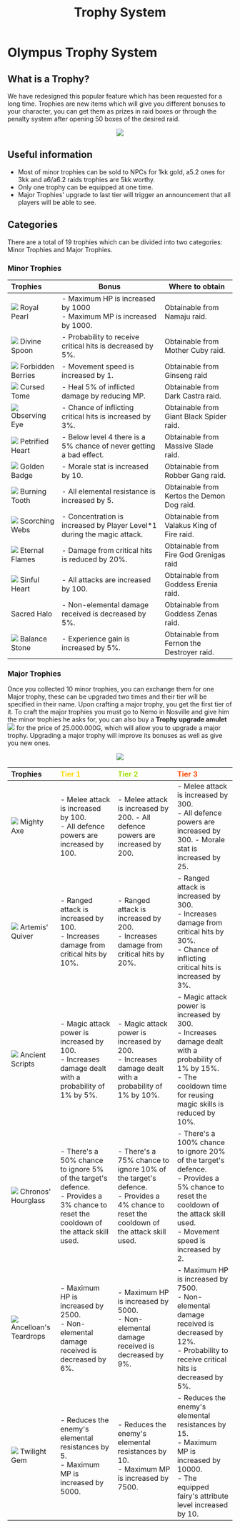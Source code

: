 ﻿---
id: trophy-system
slug: trophy-system
title: Trophy System 
hide_title: true
---

# Olympus Trophy System


## What is a Trophy?
We have redesigned this popular feature which has been requested for a long time. Trophies are new items which will give you different bonuses to your character, you can get them as prizes in raid boxes or through the penalty system after opening 50 boxes of the desired raid. 

<center><img src="https://imageshack.com/i/pmwgbU2Jp"/></center>

##  Useful information
- Most of minor trophies can be sold to NPCs for 1kk gold, a5.2 ones for 3kk and a6/a6.2 raids trophies are 5kk worthy.
- Only one trophy can be equipped at one time.
- Major Trophies' upgrade to last tier will trigger an announcement that all players will be able to see.
##  Categories
There are a total of 19 trophies which can be divided into two categories: Minor Trophies and Major Trophies.

### Minor Trophies

 Trophies  | Bonus  |  Where to obtain 
:------------------------| ---  | ---  | 
| ![](https://imageshack.com/i/pnH4F5yyp) Royal Pearl | <BCard>- Maximum HP is increased by 1000</BCard><br/><BCard>- Maximum MP is increased by 1000.</BCard>| Obtainable from Namaju raid.
| ![](https://imageshack.com/i/pnHl9Ix8p) Divine Spoon | <BCard>- Probability to receive critical hits is decreased by 5%.</BCard> | Obtainable from Mother Cuby raid.
| ![](https://imageshack.com/i/po9tAkmPp) Forbidden Berries |<BCard>- Movement speed is increased by 1.</BCard> | Obtainable from Ginseng raid
| ![](https://imageshack.com/i/poSZPjICp) Cursed Tome |  <BCard>- Heal 5% of inflicted damage by reducing MP.</BCard> | Obtainable from Dark Castra raid.
| ![](https://imageshack.com/i/pnYwONrOp) Observing Eye | <BCard>- Chance of inflicting critical hits is increased by 3%.</BCard>| Obtainable from Giant Black Spider raid.
| ![](https://imageshack.com/i/poxZGNQjp) Petrified Heart | <BCard>- Below level 4 there is a 5% chance of never getting a bad effect.</BCard>| Obtainable from Massive Slade raid.
| ![](https://imageshack.com/i/poCJUyaLp) Golden Badge | <BCard>- Morale stat is increased by 10.</BCard>| Obtainable from Robber Gang raid.
| ![](https://imageshack.com/i/pnEUdobSp) Burning Tooth | <BCard>- All elemental resistance is increased by 5.</BCard>| Obtainable from Kertos the Demon Dog raid.
| ![](https://imageshack.com/i/po3Eamgvp) Scorching Webs |<BCard>- Concentration is increased by Player Level*1 during the magic attack.</BCard>	| Obtainable from Valakus King of Fire raid.
| ![](https://imageshack.com/i/pnFDDUZUp) Eternal Flames | <BCard>- Damage from critical hits is reduced by 20%.</BCard>| Obtainable from Fire God Grenigas raid| 
| ![](https://imageshack.com/i/pmInHfBqp) Sinful Heart  |<BCard>- All attacks are increased by 100.</BCard>| Obtainable from Goddess Erenia raid.
| <ItemIcon iconId="4049"/> Sacred Halo |<BCard>- Non-elemental damage received is decreased by 5%.</BCard>| Obtainable from Goddess Zenas raid.
| ![](https://imageshack.com/i/pnkyXo9Yp) Balance Stone |<BCard>- Experience gain is increased by 5%.</BCard>|Obtainable from Fernon the Destroyer raid.

### Major Trophies

Once you collected 10 minor trophies, you can exchange them for one Major trophy, these can be upgraded two times and their tier will be specified in their name. Upon crafting a major trophy, you get the first tier of it.
To craft the major trophies you must go to Nemo in Nosville and give him the minor trophies he asks for, you can also buy a **Trophy upgrade amulet** ![](https://imageshack.com/i/pnUi7iXwp) for the price of 25.000.000G, which will allow you to upgrade a major trophy. Upgrading a major trophy will improve its bonuses as well as give you new ones.

<center><img src="https://imageshack.com/i/pmgzXkWgp"/></center>

 Trophies  |<font color="Gold"> Tier 1 </font> | <font color="LawnYellow">   Tier 2 </font> |<font color="OrangeRed"> Tier 3 </font>
:---  |:---  |:---  |:---|
| ![](https://imageshack.com/i/pmNKOd2qp) Mighty Axe |<BCard>- Melee attack is increased by 100.</BCard><br/><BCard>- All defence powers are increased by 100.</BCard>| <BCard>- Melee attack is increased by 200.</BCard> <BCard>- All defence powers are increased by 200.</BCard>| <BCard>- Melee attack is increased by 300.</BCard><br/><BCard>- All defence powers are increased by 300.</BCard> <BCard>- Morale stat is increased by 25.</BCard>
| ![](https://imageshack.com/i/poTsTS9vp) Artemis' Quiver | <BCard>- Ranged attack is increased by 100.</BCard><br/><BCard>- Increases damage from critical hits by 10%.</BCard>|<BCard>- Ranged attack is increased by 200.</BCard><br/><BCard>- Increases damage from critical hits by 20%.</BCard>|<BCard>- Ranged attack is increased by 300.</BCard><br/><BCard>- Increases damage from critical hits by 30%.</BCard><br/><BCard>- Chance of inflicting critical hits is increased by 3%.</BCard>
| ![](https://imageshack.com/i/poohB7esp) Ancient Scripts | <BCard>- Magic attack power is increased by 100.</BCard><br/><BCard>- Increases damage dealt with a probability of 1% by 5%.</BCard>|<BCard>- Magic attack power is increased by 200.</BCard><br/><BCard>- Increases damage dealt with a probability of 1% by 10%.</BCard>|<BCard>- Magic attack power is increased by 300.</BCard><br/><BCard>- Increases damage dealt with a probability of 1% by 15%.</BCard><br/><BCard> - The cooldown time for reusing magic skills is reduced by 10%.</BCard>
| ![](https://imageshack.com/i/pnRW06Cmp) Chronos' Hourglass |<BCard>- There's a 50% chance to ignore 5% of the target's defence.</BCard><br/><BCard>- Provides a 3% chance to reset the cooldown of the attack skill used.</BCard>| <BCard>- There's a 75% chance to ignore 10% of the target's defence.</BCard><br/><BCard>- Provides a 4% chance to reset the cooldown of the attack skill used.</BCard>| <BCard>- There's a 100% chance to ignore 20% of the target's defence.</BCard><br/><BCard>- Provides a 5% chance to reset the cooldown of the attack skill used.</BCard><br/><BCard>- Movement speed is increased by 2.</BCard>
| ![](https://imageshack.com/i/pmNQverlp) Ancelloan's Teardrops |<BCard>- Maximum HP is increased by 2500.</BCard><br/><BCard>- Non-elemental damage received is decreased by 6%.</BCard>|<BCard>- Maximum HP is increased by 5000.</BCard><br/><BCard>- Non-elemental damage received is decreased by 9%.</BCard>|<BCard>- Maximum HP is increased by 7500.</BCard><br/><BCard>- Non-elemental damage received is decreased by 12%.</BCard><br/><BCard>- Probability to receive critical hits is decreased by 5%.</BCard>
| ![](https://imageshack.com/i/pnGxom6Kp) Twilight Gem |<BCard>- Reduces the enemy's elemental resistances by 5.</BCard><br/><BCard>- Maximum MP is increased by 5000.</BCard>|<BCard>- Reduces the enemy's elemental resistances by 10.</BCard><br/><BCard>- Maximum MP is increased by 7500.</BCard>|<BCard>- Reduces the enemy's elemental resistances by 15.</BCard><br/><BCard>- Maximum MP is increased by 10000.</BCard><br/><BCard>- The equipped fairy's attribute level increased by 10.</BCard>
